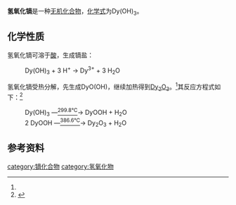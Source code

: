 {{chembox
| verifiedrevid = 
|   Name = 氢氧化镝
|   ImageFile = Dysprosium(III) hydroxide.jpg
|   ImageName = 
|   OtherNames =
|   IUPACName = 
| Section1 = {{Chembox Identifiers
|   ChemSpiderID_Ref = {{chemspidercite|correct|chemspider}}
| ChemSpiderID = 
| PubChem = 
| InChI =
| InChIKey =
| SMILES = [Dy+3].[OH-].[OH-].[OH-]
| StdInChI_Ref = {{stdinchicite|correct|chemspider}}
| StdInChI =
| StdInChIKey_Ref = {{stdinchicite|correct|chemspider}}
| StdInChIKey = 
| CASNo = 1308-85-6
| CASNo_Ref = {{cascite|correct|CAS}}
  }}
| Section2 = {{Chembox Properties
|   Formula = Dy(OH)<sub>3</sub>
|   MolarMass = 213.524
|   Appearance = 黄色固体<ref name=wj>《无机化学丛书》. 第七卷 钪 稀土元素. 易宪武 等主编. 科学出版社. P<sub>168~171</sub>. (2)氢氧化物</ref>
|   Density = 
|   MeltingPt = 
|   BoilingPt = 
|   Solubility = 
|   Solvent =
|   SolubleOther = 
  }}
| Section7 = {{Chembox Hazards
|  EUHazardSymbol =
|  RPhrases =
|  SPhrases =
|  FlashPt = 
|  pKa = 
|  pKb = 
|  EUClass =
|  EUIndex = 
|  MainHazards = 
|  NFPA-H = 
|  NFPA-F = 
|  NFPA-R = 
|  NFPA-O = 
|  RSPhrases = 
|  Autoignition = 
|  ExploLimits = 
|  PEL = 
  }}
| Section8 = {{Chembox Related
|   Function = 
|   OtherFunctn = 
|   OtherAnions = [[氧化镝|氧化镝]]
|   OtherCations = [[氢氧化铽|氢氧化铽]]<br />[[氢氧化钬|氢氧化钬]]
|   OtherCpds = 
  }}
}}
'''氢氧化镝'''是一种[[无机化合物|无机化合物]]，[[化学式|化学式]]为Dy(OH)<sub>3</sub>。

==化学性质==
氢氧化镝可溶于[[酸|酸]]，生成镝盐：
: Dy(OH)<sub>3</sub> + 3 H<sup>+</sup> → Dy<sup>3+</sup> + 3 H<sub>2</sub>O
氢氧化镝受热分解，先生成DyO(OH)，继续加热得到[[氧化镝|Dy<sub>2</sub>O<sub>3</sub>]]。<ref name=wj />其反应方程式如下：<ref>{{cite journal|url=http://linkinghub.elsevier.com/retrieve/pii/S092583881202052X|doi=10.1016/j.jallcom.2012.11.068|pages=333–337|title=Controlled synthesis and characterization of large-scale, uniform sheet-shaped dysprosium hydroxide nanosquares by hydrothermal method|volume=553|journal=Journal of Alloys and Compounds|date=2013-03|issn=0925-8388|accessdate=2018-06-13|author=Junyang Jin, Yaru Ni, Wenjuan Huang, Chunhua Lu, Zhongzi Xu|archive-date=2018-06-09|archive-url=https://web.archive.org/web/20180609033804/https://linkinghub.elsevier.com/retrieve/pii/S092583881202052X|dead-url=no}}</ref>
: Dy(OH)<sub>3</sub> —<u><sup>299.8℃</sup></u>→ DyOOH + H<sub>2</sub>O
: 2 DyOOH —<u><sup>386.6℃</sup></u>→ Dy<sub>2</sub>O<sub>3</sub> + H<sub>2</sub>O

==参考资料==
{{reflist}}

{{氢氧化物}}

[[category:镝化合物|category:镝化合物]]
[[category:氢氧化物|category:氢氧化物]]